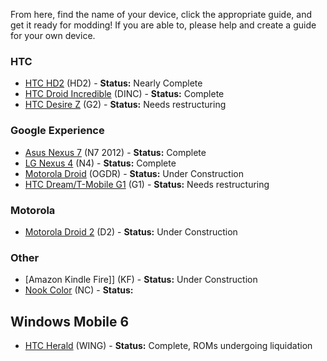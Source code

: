 From here, find the name of your device, click the appropriate guide, and get it ready for modding! If you are able to, please help and create a guide for your own device.

=== HTC ===

* [[HTC HD2]] (HD2) - '''Status:''' Nearly Complete
* [[HTC Droid Incredible]] (DINC) - '''Status:''' Complete
* [[HTC Desire Z]] (G2) - '''Status:''' Needs restructuring

=== Google Experience ===

* [[Asus Nexus 7]] (N7 2012) - '''Status:''' Complete
* [[LG Nexus 4]] (N4) - '''Status:''' Complete
* [[Motorola Droid]] (OGDR) - '''Status:''' Under Construction
* [[HTC Dream/T-Mobile G1]] (G1) - '''Status:''' Needs restructuring

=== Motorola ===

* [[Motorola Droid 2]] (D2) - '''Status:''' Under Construction

=== Other ===

* [Amazon Kindle Fire]] (KF) - '''Status:''' Under Construction
* [[Nook Color]] (NC) - '''Status:'''

== Windows Mobile 6 ==

* [[HTC Herald]] (WING) - '''Status:''' Complete, ROMs undergoing liquidation

